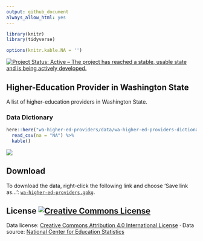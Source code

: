 ```yaml
---
output: github_document
always_allow_html: yes
---
```


```r


library(knitr)
library(tidyverse)

options(knitr.kable.NA = '')
```

[![Project Status: Active – The project has reached a stable, usable state and is being actively developed.](http://www.repostatus.org/badges/latest/active.svg)](http://www.repostatus.org/#active)

## Higher-Education Provider in Washington State

A list of higher-education providers in Washington State.



### Data Dictionary

```r
here::here("wa-higher-ed-providers/data/wa-higher-ed-providers-dictionary.csv") %>% 
  read_csv(na = "NA") %>% 
  kable()
```

![](https://github.com/tiernanmartin/datasets/raw/master/wa-higher-ed-providers/resources/wa-higher-ed-map-lowres.png)


## Download

To download the data, right-click the following link and choose 'Save link as...': [`wa-higher-ed-providers.gpkg`](https://github.com/tiernanmartin/datasets/raw/master/wa-higher-ed-providers/data/wa-higher-ed-providers.gpkg).

## License <a rel="license" href="http://creativecommons.org/licenses/by/4.0/"><img alt="Creative Commons License" style="border-width:0" src="https://i.creativecommons.org/l/by/4.0/80x15.png" /></a>

Data license:   [Creative Commons Attribution 4.0 International License](http://creativecommons.org/licenses/by/4.0/) · Data source: [National Center for Education Statistics](https://nces.ed.gov/collegenavigator/?s=WA)